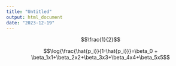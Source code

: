 ---
title: "Untitled"
output: html_document
date: "2023-12-19"
---
$$\frac{1}{2}$$



$$\log{\frac{\hat{p_i}}{1-\hat{p_i}}}=\beta_0 + \beta_1x1+\beta_2x2+\beta_3x3+\beta_4x4+\beta_5x5$$